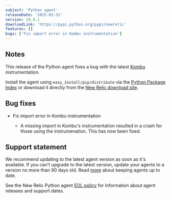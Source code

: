 ```yaml
---
subject: 'Python agent'
releaseDate: '2025-03-31'
version: 10.8.1
downloadLink: 'https://pypi.python.org/pypi/newrelic'
features: []
bugs: ['Fix import error in Kombu instrumentation']
---
```


## Notes

This release of the Python agent fixes a bug with the latest [Kombu](https://pypi.org/project/kombu/) instrumentation.

Install the agent using `easy_install/pip/distribute` via the [Python Package Index](https://pypi.python.org/pypi/newrelic) or download it directly from the [New Relic download site](https://download.newrelic.com/python_agent/release).

## Bug fixes

* Fix import error in Kombu instrumentation

  * A missing import in Kombu's instrumentation resulted in a crash for those using the instrumenation.  This has now been fixed.

## Support statement

We recommend updating to the latest agent version as soon as it's available. If you can't upgrade to the latest version, update your agents to a version no more than 90 days old. Read [more](/docs/new-relic-solutions/new-relic-one/install-configure/update-new-relic-agent/) about keeping agents up to date.

See the New Relic Python agent [EOL policy](/docs/apm/agents/python-agent/getting-started/python-agent-eol-policy/) for information about agent releases and support dates.
